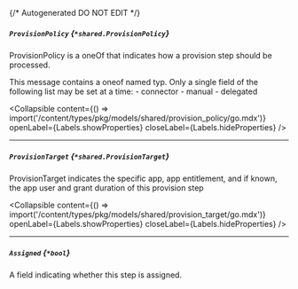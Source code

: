 {/* Autogenerated DO NOT EDIT  */}

##### `ProvisionPolicy` *{`*shared.ProvisionPolicy`}*
ProvisionPolicy is a oneOf that indicates how a provision step should be processed.

This message contains a oneof named typ. Only a single field of the following list may be set at a time:
  \- connector
  \- manual
  \- delegated


<Collapsible content={() => import('/content/types/pkg/models/shared/provision_policy/go.mdx')} openLabel={Labels.showProperties} closeLabel={Labels.hideProperties} />


---
##### `ProvisionTarget` *{`*shared.ProvisionTarget`}*
ProvisionTarget indicates the specific app, app entitlement, and if known, the app user and grant duration of this provision step

<Collapsible content={() => import('/content/types/pkg/models/shared/provision_target/go.mdx')} openLabel={Labels.showProperties} closeLabel={Labels.hideProperties} />


---
##### `Assigned` *{`*bool`}*
A field indicating whether this step is assigned.


